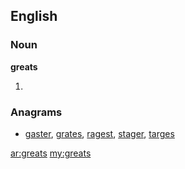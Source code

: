 ==English==

===Noun===
'''greats'''

# {{plural of|[[great]]}}

===Anagrams===
* [[gaster#English|gaster]], [[grates#English|grates]], [[ragest#English|ragest]], [[stager#English|stager]], [[targes#English|targes]]

[[ar:greats]]
[[my:greats]]